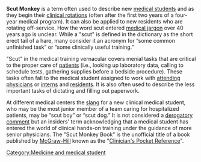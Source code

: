 {{Orphan|date=November 2006}} 
'''Scut Monkey''' is a term often used to describe new [[medical student]]s and as they begin their [[clinical rotation]]s (often after the first two years of a four-year medical program).  It can also be applied to new residents who are rotating off-service. How the word scut entered [[medical jargon]] over 40 years ago is unclear. While a "scut" is defined in the dictionary as the short erect tail of a hare, many consider it an acronym for “some common unfinished task” or “some clinically useful training.” 

"Scut" in the medical training vernacular covers menial tasks that are critical to the proper care of [[patient]]s (i.e., looking up laboratory data, calling to schedule tests, gathering supplies before a bedside procedure). These tasks often fall to the medical student assigned to work with [[attending physician]]s or [[intern]]s and [[Residency (medicine)|residents]]. It is also often used to describe the less important tasks of dictating and filling out paperwork.

At different medical centers the [[slang]] for a new clinical medical student, who may be the most junior member of a team caring for hospitalized patients, may be “scut boy” or “scut dog.” It is not considered a [[derogatory comment]] but an insiders' term acknowledging that a medical student has entered the world of clinical hands-on training under the guidance of more senior physicians. The "Scut Monkey Book" is the unofficial title of a book published by [[McGraw-Hill]] known as the "[[Clinician's Pocket Reference]]".

[[Category:Medicine and medical student]]